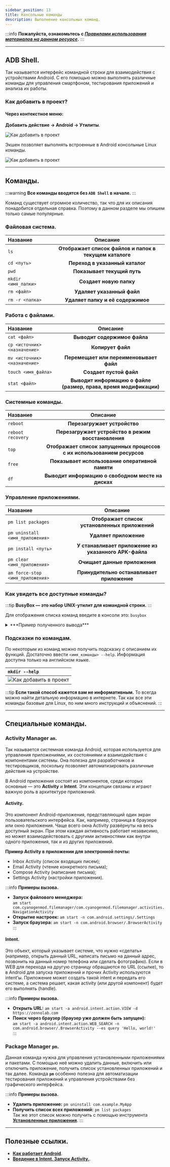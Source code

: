 ```yaml
---
sidebar_position: 13
title: Консольные команды 
description: Выполнение консольных команд.
---
```

:::info **Пожалуйста, ознакомьтесь с [*Правилами использования материалов на данном ресурсе*](../Disclaimer).**
:::
_______________________________________________ 
## ADB Shell.  
Так называется интерфейс командной строки для взаимодействия с устройствами Android. С его помощью можно выполнять различные команды для управления смартфоном, тестирования приложений и анализа их работы.           

### Как добавить в проект? 
#### Через контекстное меню:  
**Добавить действие → Android → Утилиты**.    

![Как добавить в проект](./assets/ADB_Shell/ADB_Shell_pic1.png)  

Экшен позволяет выполнять встроенные в Android консольные Linux команды.  

![Как добавить в проект](./assets/ADB_Shell/ADB_Shell_pic2.png)
_______________________________________________
## Команды.  
:::warning **Все команды вводятся без `ADB Shell` в начале.**
:::  

Команд существует огромное количество, так что для их описания понадобится отдельная справка. Поэтому в данном разделе мы опишем только самые популярные.  

### Файловая система.  
| Название    | Описание |
| :-------- | :-------: |
| `ls`  | **Отображает список файлов и папок в текущем каталоге**   |
| `cd <путь>` | **Переход в указанный каталог**    |
| `pwd`    | **Показывает текущий путь**    |
| `mkdir <имя_папки>`  | **Создает новую папку**   |
| `rm <файл>` | **Удаляет указанный файл**    |
| `rm -r <папка>`    | **Удаляет папку и её содержимое**    |

### Работа с файлами.  
| Название    | Описание |
| :-------- | :-------: |
| `cat <файл>`  | **Выводит содержимое файла**   |
| `cp <источник> <назначение>` | **Копирует файл**    |
| `mv <источник> <назначение>`    | **Перемещает или переименовывает файл**    |
| `touch <имя_файла>`  | **Создает пустой файл**   |
| `stat <файл>` | **Выводит информацию о файле (размер, права, время модификации)**    |

### Системные команды.
| Название    | Описание |
| :-------- | :-------: |
| `reboot`  | **Перезагружает устройство**   |
| `reboot recovery` | **Перезагружает устройство в режим восстановления**    |
| `top`    | **Отображает список запущенных процессов с их использованием ресурсов**    |
| `free`  | **Показывает использование оперативной памяти**   |
| `df` | **Выводит информацию о свободном месте на дисках**    |  

### Управление приложениями.
| Название    | Описание |
| :-------- | :-------: |
| `pm list packages`  | **Отображает список установленных приложений**   |
| `pm uninstall <имя_приложения>` | **Удаляет приложение**    |
| `pm install <путь>`    | **У станавливает приложение из указанного APK-файла**    |
| `pm clear <имя_приложения>`  | **Очищает данные приложения**   |
| `am force-stop <имя_приложения>` | **Принудительно останавливает приложение**    |

### Как увидеть все доступные команды?  
:::tip  **BusyBox — это набор UNIX-утилит для командной строки.**
:::

 Для отображения списка команд введите в консоли это: `busybox`  

<details>
<summary>***Пример полученного вывода***</summary>  


```
root@x86:/ # busybox
BusyBox v1.22.1 bionic (2018-09-25 14:13 +0800) multi-call binary.
BusyBox is copyrighted by many authors between 1998-2012.
Licensed under GPLv2. See source distribution for detailed
copyright notices. Merged for bionic by tpruvot@github

Usage: busybox [function [arguments]...]
   or: busybox --list[-full]
   or: busybox --install [-s] [DIR]
   or: function [arguments]...

        BusyBox is a multi-call binary that combines many common Unix
        utilities into a single executable.  Most people will create a
        link to busybox for each function they wish to use and BusyBox
        will act like whatever it was invoked as.

Currently defined functions:
        [, [[, adjtimex, arp, ash, awk, base64, basename, bbconfig, blkid,
        blockdev, brctl, bunzip2, bzcat, bzip2, cal, cat, catv, chattr, chcon,
        chgrp, chmod, chown, chroot, chvt, clear, cmp, и так далее...
```
     
</details>    

### Подсказки по командам.
По некоторым из команд можно получить подсказку с описанием их функций. Достаточно ввести `<имя_команды> --help`. Информация доступна только на английском языке. 

| `mkdir --help` | 
| :-------- |
| ![Как добавить в проект](./assets/ADB_Shell/ADB_Shell_pic3.png)  |  

:::tip  **Если такой способ кажется вам не информативным.**
То всегда можно найти детальную информацию в интернете. Так как все эти команды базовые для Linux, по ним много инструкций и объяснений.
:::
_______________________________________________ 
## Специальные команды.  
### Activity Manager `am`. 
Так называется системная команда Android, которая используется для управления приложениями, их состояниями и взаимодействия с компонентами системы. Она полезна для разработчиков и тестировщиков, поскольку позволяет автоматизировать различные действия на устройстве.  

В Android приложения состоят из компонентов, среди которых основные — это **Activity** и **Intent**. Эти концепции связаны и играют важную роль в архитектуре приложений.

#### Activity.
Это компонент Android-приложения, представляющий один экран пользовательского интерфейса. Как, например, страница в браузере или окно приложения. Чаще всего окна Activity развёрнуты на весь доступный экран. При этом каждая активность работает независимо, но может взаимодействовать с другими активностями как внутри одного приложения, так и из других приложений.

**Пример Activity в приложении для электронной почты:**  
- Inbox Activity (список входящих писем);  
- Email Activity (чтение конкретного письма);  
- Compose Activity (написание письма);  
- Settings Activity (настройки приложения).  

:::info  **Примеры вызова.**
- **Запуск файлового менеджера:**  
`am start com.cyanogenmod.filemanager/com.cyanogenmod.filemanager.activities.NavigationActivity`  
- **Открытие настроек:** `am start -n com.android.settings/.Settings`  
- **Запуск браузера:** `am start -n com.android.browser/.BrowserActivity`
:::  

#### Intent.  
Это объект, который указывает системе, что нужно «сделать» (например, открыть данный URL, написать письмо на данный адрес, позвонить на данный номер телефона или сделать фотографию). Если в WEB для перехода на другую страницу обращаются по URL (ссылке), то в Android для запуска приложений и прочих Activity используются intent’ы. Приложение может создать такой intent и передать его системе, а система решает, какая activity (или другой компонент) будет его выполнять (handle).  

:::info  **Примеры вызова.**
- **Открыть URL:** `am start -a android.intent.action.VIEW -d https://zennolab.com`  
- **Поиск через браузер (браузер уже должен быть запущен):**  
`am start -a android.intent.action.WEB_SEARCH -n com.android.browser/.BrowserActivity --es query 'Hello, world!'`  
::: 

### Package Manager `pm`.  
Данная команда нужна для управления установленными приложениями и пакетами. С помощью неё можно удалить данные, включить или отключить приложение, получить список установленных приложений и так далее. Команда **`pm`** особенно полезна для автоматизации тестирования приложений и управления устройствами без графического интерфейса.  

:::info  **Примеры вызова.**
- **Удалить приложение:** `pm uninstall com.example.MyApp`    
- **Получить список всех приложений:** `pm list packages`  
Так же этот список можно получить с помощью инструмента [**Установленные приложения**](../Tools/Installed_App).
:::  
_______________________________________________
## Полезные ссылки.    
- [**Как работает Android**](https://habr.com/ru/companies/solarsecurity/articles/338494/).  
- [**Введение в Intent. Запуск Activity.**](https://metanit.com/java/android/2.2.php).  
